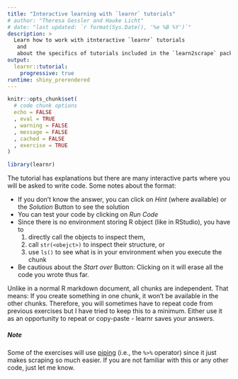 ```yaml
---
title: "Interactive learning with `learnr` tutorials"
# author: "Theresa Gessler and Hauke Licht"
# date: "last updated: `r format(Sys.Date(), '%e %B %Y')`"
description: >
  Learn how to work with itnteractive `learnr` tutorials
   and
   about the specifics of tutorials included in the `learn2scrape` package.
output: 
  learnr::tutorial:
    progressive: true
runtime: shiny_prerendered
---
```


```r
knitr::opts_chunk$set(
  # code chunk options
  echo = FALSE
  , eval = TRUE
  , warning = FALSE
  , message = FALSE
  , cached = FALSE
  , exercise = TRUE
)
```

```r
library(learnr)
```

<!-- Welcome to web scraping with learn2scrape! -->
<!-- This is a first attempt at making this class more interactive and fun. -->
<!-- If you have any feedback, let me know in the next days [or after the course via e-mail](mailto:gessler@ipz.uzh.ch)! -->
<!-- Also, if you are interested in scraping, feel free to [watch the repository on Github](https://github.com/theresagessler/learn2scrape) to get updates on new elements. -->

The tutorial has explanations but there are many interactive parts where you will be asked to write code. 
Some notes about the format:

- If you don't know the answer, you can click on *Hint* (where available) or the *Solution* Button to see the solution
- You can test your code by clicking on *Run Code*
- Since there is no environment storing R object (like in RStudio), you have to 
  1. directly call the objects to inspect them, 
  2. call `str(<obejct>)` to inspect their structure, or 
  3. use `ls()` to see what is in your environment when you execute the chunk
- Be cautious about the *Start over* Button: Clicking on it will erase all the code you wrote thus far.

Unlike in a normal R markdown document, all chunks are independent. 
That means: If you create something in one chunk, it won't be available in the other chunks. 
Therefore, you will sometimes have to repeat code from previous exercises but I have tried to keep this to a minimum. 
Either use it as an opportunity to repeat or copy-paste - learnr saves your answers.

##### *Note*

Some of the exercises will use [piping](https://magrittr.tidyverse.org/) (i.e., the `%>%` operator) since it just makes scraping so much easier. 
If you are not familiar with this or any other code, just let me know.

<!--If you prefer using [swirl](https://swirlstats.com/){target="_blank"}, this first lesson is also available as a swirl-course. As things get more complex later on, I'll ask you to switch to the browser-version! -->
